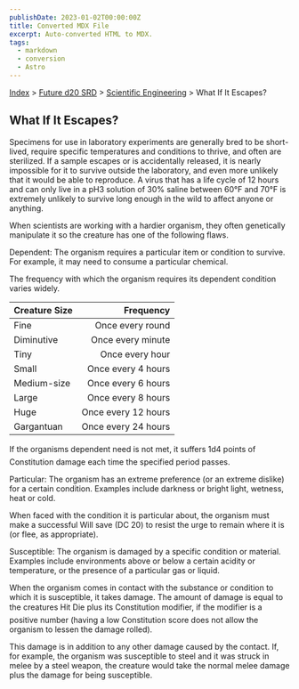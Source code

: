 ```yaml
---
publishDate: 2023-01-02T00:00:00Z
title: Converted MDX File
excerpt: Auto-converted HTML to MDX.
tags:
  - markdown
  - conversion
  - Astro
---
```


[Index](-index) > [Future d20 SRD](future-d20-srd-index) > [Scientific Engineering](future-d20-srd-scientific-engineering-index) > What If It Escapes?

## What If It Escapes?

Specimens for use in laboratory experiments are generally bred to be short-lived, require specific temperatures and conditions to thrive, and often are sterilized. If a sample escapes or is accidentally released, it is nearly impossible for it to survive outside the laboratory, and even more unlikely that it would be able to reproduce. A virus that has a life cycle of 12 hours and can only live in a pH3 solution of 30% saline between 60°F and 70°F is extremely unlikely to survive long enough in the wild to affect anyone or anything.

When scientists are working with a hardier organism, they often genetically manipulate it so the creature has one of the
following flaws.

Dependent: The organism requires a particular item or condition to survive. For example, it may need to consume a particular chemical.

The frequency with which the organism requires its dependent condition varies widely.

| Creature Size |           Frequency |
| :------------ | ------------------: |
| Fine          |    Once every round |
| Diminutive    |   Once every minute |
| Tiny          |     Once every hour |
| Small         |  Once every 4 hours |
| Medium-size   |  Once every 6 hours |
| Large         |  Once every 8 hours |
| Huge          | Once every 12 hours |
| Gargantuan    | Once every 24 hours |

If the organisms dependent need is not met, it suffers 1d4 points of Constitution damage each time the specified period passes.

Particular: The organism has an extreme preference (or an extreme dislike) for a certain condition. Examples include darkness or bright light, wetness, heat or cold.

When faced with the condition it is particular about, the organism must make a successful Will save (DC 20) to resist the urge to remain where it is (or flee, as appropriate).

Susceptible: The organism is damaged by a specific condition or material. Examples include environments above or below a certain acidity or temperature, or the presence of a particular gas or liquid.

When the organism comes in contact with the substance or condition to which it is susceptible, it takes damage. The amount of damage is equal to the creatures Hit Die plus its Constitution modifier, if the modifier is a positive number (having a low Constitution score does not allow the organism to lessen the damage rolled).

This damage is in addition to any other damage caused by the contact. If, for example, the organism was susceptible to steel and it was struck in melee by a steel weapon, the creature would take the normal melee damage plus the damage for being susceptible.
